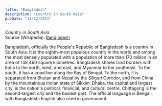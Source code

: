```yaml
---
title: "Bangladesh"
description: "Country in South Asia"
pubDate: "11/12/2024"
---
```


*Country in South Asia*  
Source (Wikipedia): [Bangladesh][1]

Bangladesh, officially the People's Republic of Bangladesh is a country in South Asia. It is the eighth-most populous country in the world and among the most densely populated with a population of more than 170 million in an area of 148,460 square kilometres. Bangladesh shares land borders with India to the north, west, and east, and Myanmar to the southeast. To the south, it has a coastline along the Bay of Bengal. To the north, it is separated from Bhutan and Nepal by the Siliguri Corridor, and from China by the mountainous Indian state of Sikkim. Dhaka, the capital and largest city, is the nation's political, financial, and cultural centre. Chittagong is the second-largest city and the busiest port. The official language is Bengali, with Bangladeshi English also used in government.

[1]: https://en.wikipedia.org/wiki/Bangladesh
